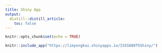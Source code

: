 ```yaml
---
title: Shiny App
output:
  distill::distill_article:
    toc: false
---
```


```r
knitr::opts_chunk$set(echo = TRUE)
```

```r
knitr::include_app("https://limyongkai.shinyapps.io/ISSS608T5Shiny/")
```
